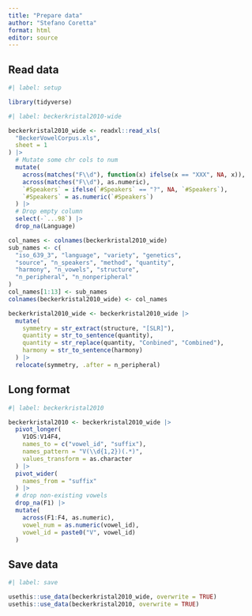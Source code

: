 ```yaml
---
title: "Prepare data"
author: "Stefano Coretta"
format: html
editor: source
---
```


## Read data

```r
#| label: setup

library(tidyverse)

```

```r
#| label: beckerkristal2010-wide

beckerkristal2010_wide <- readxl::read_xls(
  "BeckerVowelCorpus.xls",
  sheet = 1
) |> 
  # Mutate some chr cols to num
  mutate(
    across(matches("F\\d"), function(x) ifelse(x == "XXX", NA, x)),
    across(matches("F\\d"), as.numeric),
    `#Speakers` = ifelse(`#Speakers` == "?", NA, `#Speakers`),
    `#Speakers` = as.numeric(`#Speakers`)
  ) |> 
  # Drop empty column
  select(-`...98`) |> 
  drop_na(Language)

col_names <- colnames(beckerkristal2010_wide)
sub_names <- c(
  "iso_639_3", "language", "variety", "genetics",
  "source", "n_speakers", "method", "quantity",
  "harmony", "n_vowels", "structure",
  "n_peripheral", "n_nonperipheral"
)
col_names[1:13] <- sub_names
colnames(beckerkristal2010_wide) <- col_names

beckerkristal2010_wide <- beckerkristal2010_wide |> 
  mutate(
    symmetry = str_extract(structure, "[SLR]"),
    quantity = str_to_sentence(quantity),
    quantity = str_replace(quantity, "Conbined", "Combined"),
    harmony = str_to_sentence(harmony)
  ) |> 
  relocate(symmetry, .after = n_peripheral)
```

## Long format

```r
#| label: beckerkristal2010

beckerkristal2010 <- beckerkristal2010_wide |> 
  pivot_longer(
    V1OS:V14F4,
    names_to = c("vowel_id", "suffix"),
    names_pattern = "V(\\d{1,2})(.*)",
    values_transform = as.character
  ) |> 
  pivot_wider(
    names_from = "suffix"
  ) |> 
  # drop non-existing vowels
  drop_na(F1) |> 
  mutate(
    across(F1:F4, as.numeric),
    vowel_num = as.numeric(vowel_id),
    vowel_id = paste0("V", vowel_id)
  )
```


## Save data

```r
#| label: save

usethis::use_data(beckerkristal2010_wide, overwrite = TRUE)
usethis::use_data(beckerkristal2010, overwrite = TRUE)
```

